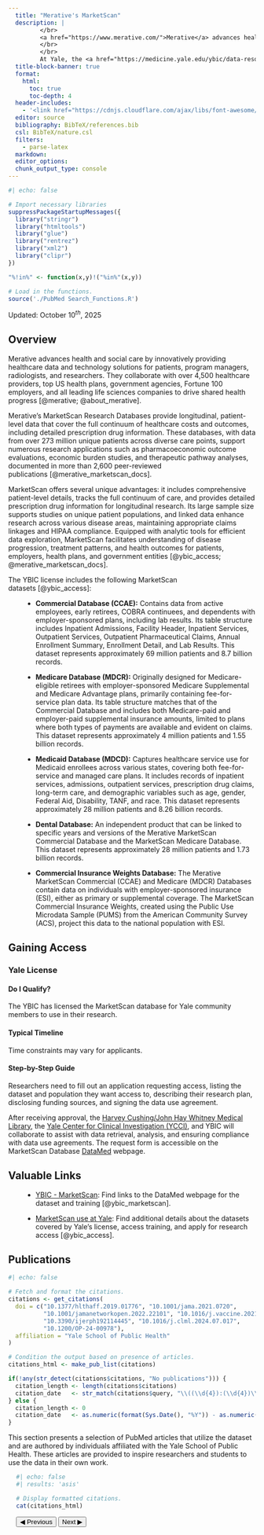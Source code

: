 ```yaml
---
  title: "Merative's MarketScan"
  description: |
         </br>
         <a href="https://www.merative.com/">Merative</a> advances health and social care by providing innovative healthcare data and technology solutions, collaborating with thousands of providers and major organizations\ [@merative; @about_merative]. Their MarketScan Research Databases offer longitudinal, patient-level data on healthcare costs and outcomes, supporting diverse research applications with data from over 273 million patients and more than 2,600 peer-reviewed publications. MarketScan's detailed and HIPAA-compliant data enhance research across disease areas, backed by powerful analytic tools\ [@merative_marketscan_docs].
         </br>
         </br>
         At Yale, the <a href="https://medicine.yale.edu/ybic/data-resources-services/marketscan/">MarketScan database</a> is licensed for research use by the <a href="https://medicine.yale.edu/ybic/">Yale Biomedical Informatics and Computing (YBIC)</a> office, with support from the <a href="https://library.medicine.yale.edu/">Harvey Cushing/John Hay Whitney Medical Library</a> and the <a href="https://medicine.yale.edu/center-clinical-investigation/">Yale Center for Clinical Investigation (YCCI)</a>. Yale researchers can access and analyze MarketScan data by submitting a request form for assistance from the YBIC team\ [@ybic_marketscan; @ybic_access].
  title-block-banner: true
  format: 
    html:
      toc: true
      toc-depth: 4
  header-includes:
    - '<link href="https://cdnjs.cloudflare.com/ajax/libs/font-awesome/5.15.3/css/all.min.css" rel="stylesheet">'
  editor: source
  bibliography: BibTeX/references.bib
  csl: BibTeX/nature.csl
  filters:
    - parse-latex
  markdown: 
  editor_options: 
  chunk_output_type: console
---
```


```r
#| echo: false

# Import necessary libraries
suppressPackageStartupMessages({
  library("stringr")
  library("htmltools")
  library("glue")
  library("rentrez")
  library("xml2")
  library("clipr")
})

"%!in%" <- function(x,y)!("%in%"(x,y))

# Load in the functions.
source('./PubMed Search_Functions.R')
```

Updated: October 10$^{th}$, 2025


## Overview

Merative advances health and social care by innovatively providing healthcare data and technology solutions for patients, program managers, radiologists, and researchers. They collaborate with over 4,500 healthcare providers, top US health plans, government agencies, Fortune 100 employers, and all leading life sciences companies to drive shared health progress\ [@merative; @about_merative].

Merative's MarketScan Research Databases provide longitudinal, patient-level data that cover the full continuum of healthcare costs and outcomes, including detailed prescription drug information. These databases, with data from over 273 million unique patients across diverse care points, support numerous research applications such as pharmacoeconomic outcome evaluations, economic burden studies, and therapeutic pathway analyses, documented in more than 2,600 peer-reviewed publications\ [@merative_marketscan_docs].

MarketScan offers several unique advantages: it includes comprehensive patient-level details, tracks the full continuum of care, and provides detailed prescription drug information for longitudinal research. Its large sample size supports studies on unique patient populations, and linked data enhance research across various disease areas, maintaining appropriate claims linkages and HIPAA compliance. Equipped with analytic tools for efficient data exploration, MarketScan facilitates understanding of disease progression, treatment patterns, and health outcomes for patients, employers, health plans, and government entities\ [@ybic_access; @merative_marketscan_docs].


The YBIC license includes the following MarketScan datasets\ [@ybic_access]:

::: {style="margin-left: 2rem"}
- **Commercial Database (CCAE):** Contains data from active employees, early retirees, COBRA continuees, and dependents with employer-sponsored plans, including lab results. Its table structure includes Inpatient Admissions, Facility Header, Inpatient Services, Outpatient Services, Outpatient Pharmaceutical Claims, Annual Enrollment Summary, Enrollment Detail, and Lab Results. This dataset represents approximately 69 million patients and 8.7 billion records.

- **Medicare Database (MDCR):** Originally designed for Medicare-eligible retirees with employer-sponsored Medicare Supplemental and Medicare Advantage plans, primarily containing fee-for-service plan data. Its table structure matches that of the Commercial Database and includes both Medicare-paid and employer-paid supplemental insurance amounts, limited to plans where both types of payments are available and evident on claims. This dataset represents approximately 4 million patients and 1.55 billion records.

- **Medicaid Database (MDCD):** Captures healthcare service use for Medicaid enrollees across various states, covering both fee-for-service and managed care plans. It includes records of inpatient services, admissions, outpatient services, prescription drug claims, long-term care, and demographic variables such as age, gender, Federal Aid, Disability, TANF, and race. This dataset represents approximately 28 million patients and 8.26 billion records.

- **Dental Database:** An independent product that can be linked to specific years and versions of the Merative MarketScan Commercial Database and the MarketScan Medicare Database. This dataset represents approximately 28 million patients and 1.73 billion records.

- **Commercial Insurance Weights Database:** The Merative MarketScan Commercial (CCAE) and Medicare (MDCR) Databases contain data on individuals with employer-sponsored insurance (ESI), either as primary or supplemental coverage. The MarketScan Commercial Insurance Weights, created using the Public Use Microdata Sample (PUMS) from the American Community Survey (ACS), project this data to the national population with ESI.
:::


## Gaining Access

::: {.panel-tabset}

### Yale License

#### Do I Qualify?

The YBIC has licensed the MarketScan database for Yale community members to use in their research.

#### Typical Timeline

Time constraints may vary for applicants.

#### Step-by-Step Guide

Researchers need to fill out an application requesting access, listing the dataset and population they want access to, describing their research plan, disclosing funding sources, and signing the data use agreement.

After receiving approval, the [Harvey Cushing/John Hay Whitney Medical Library](https://library.medicine.yale.edu/), the [Yale Center for Clinical Investigation (YCCI)](https://medicine.yale.edu/center-clinical-investigation/), and YBIC will collaborate to assist with data retrieval, analysis, and ensuring compliance with data use agreements. The request form is accessible on the MarketScan Database [DataMed](https://datamed.library.medicine.yale.edu/marketscan) webpage.

:::

## Valuable Links

::: {style="margin-left: 2rem"}
- [YBIC - MarketScan](https://medicine.yale.edu/ybic/data-resources-services/marketscan/): Find links to the DataMed webpage for the dataset and training\ [@ybic_marketscan].

- [MarketScan use at Yale](https://datamed.library.medicine.yale.edu/marketscan): Find additional details about the datasets covered by Yale's license, access training, and apply for research access\ [@ybic_access].
:::


## Publications

```r
#| echo: false

# Fetch and format the citations.
citations <- get_citations(
  doi = c("10.1377/hlthaff.2019.01776", "10.1001/jama.2021.0720",
          "10.1001/jamanetworkopen.2022.22101", "10.1016/j.vaccine.2021.04.003",
          "10.3390/ijerph192114445", "10.1016/j.clml.2024.07.017",
          "10.1200/OP-24-00978"),
  affiliation = "Yale School of Public Health"
)

# Condition the output based on presence of articles.
citations_html <- make_pub_list(citations)

if(!any(str_detect(citations$citations, "No publications"))) {
  citation_length <- length(citations$citations)
  citation_date   <- str_match(citations$query, "\\((\\d{4}):(\\d{4})\\[dp\\]\\)")[,2]
} else {
  citation_length <- 0
  citation_date   <- as.numeric(format(Sys.Date(), "%Y")) - as.numeric(str_extract("No publications found in the last 25 years.", "[0-9]{2}"))
}

```


This section presents a selection of PubMed articles that utilize the dataset and are authored by individuals affiliated with the Yale School of Public Health. These articles are provided to inspire researchers and students to use the data in their own work.

::: {style="margin-left: 1rem"}

```r
#| echo: false
#| results: 'asis'

# Display formatted citations.
cat(citations_html)
```

```{=html}
<!-- Pagination buttons and scripting -->
<div class="citations-navigation">
  <button onclick="prevPage()">&#9664; Previous</button>
  <button onclick="nextPage()">Next &#9654;</button>
</div>

<script src="pagination.js"></script>
```

:::